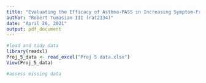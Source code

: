 ```yaml
---
title: "Evaluating the Efficacy of Asthma-PASS in Increasing Symptom-Free Days"
author: "Robert Tumasian III (rat2134)"
date: "April 26, 2021"
output: pdf_document
---
```


```r
#load and tidy data
library(readxl)
Proj_5_data <- read_excel("Proj 5 data.xlsx")
View(Proj_5_data)
```

```r
#assess missing data

```

